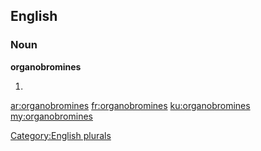 ==English==

===Noun===
'''organobromines'''

# {{plural of|organobromine}}

[[Category:English plurals]]

[[ar:organobromines]]
[[fr:organobromines]]
[[ku:organobromines]]
[[my:organobromines]]